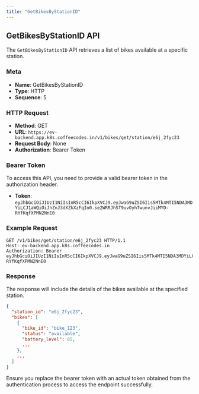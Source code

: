 ```yaml
---
title: "GetBikesByStationID"
---
```


## GetBikesByStationID API

The `GetBikesByStationID` API retrieves a list of bikes available at a specific station.

### Meta

- **Name**: GetBikesByStationID
- **Type**: HTTP
- **Sequence**: 5

### HTTP Request

- **Method**: GET
- **URL**: `https://ev-backend.app.k8s.coffeecodes.in/v1/bikes/get/station/e6j_2fyc23`
- **Request Body**: None
- **Authorization**: Bearer Token

### Bearer Token

To access this API, you need to provide a valid bearer token in the authorization header.

- **Token**: `eyJhbGciOiJIUzI1NiIsInR5cCI6IkpXVCJ9.eyJwaG9uZSI6Iis5MTk4MTI5NDA3MDYiLCJ1aWQiOiJhZnJ3dXZkXzFqIn0.se2WRRJhST9uvOyhTwunvJiiMYD-RYfKqfXPMN2NnE0`

### Example Request

```http
GET /v1/bikes/get/station/e6j_2fyc23 HTTP/1.1
Host: ev-backend.app.k8s.coffeecodes.in
Authorization: Bearer eyJhbGciOiJIUzI1NiIsInR5cCI6IkpXVCJ9.eyJwaG9uZSI6Iis5MTk4MTI5NDA3MDYiLCJ1aWQiOiJhZnJ3dXZkXzFqIn0.se2WRRJhST9uvOyhTwunvJiiMYD-RYfKqfXPMN2NnE0
```

### Response

The response will include the details of the bikes available at the specified station.

```json
{
  "station_id": "e6j_2fyc23",
  "bikes": [
    {
      "bike_id": "bike_123",
      "status": "available",
      "battery_level": 85,
      ...
    },
    ...
  ]
}
```

Ensure you replace the bearer token with an actual token obtained from the authentication process to access the endpoint successfully.